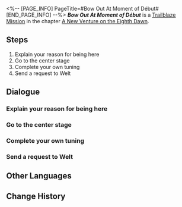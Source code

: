 <%-- [PAGE_INFO]
PageTitle=#Bow Out At Moment of Début#
[END_PAGE_INFO] --%>
{{Stub|Dialogue.}}
{{Mission Infobox
|id            = 1036105
|title         = 
|image         = <!--Mission Bow Out At Moment of Début.png-->
|type          = Trailblaze
|event_name    = 
|chapter       = A New Venture on the Eighth Dawn
|requirements  = {{subst:void|<!--Unknown: {"Type":"Manual"}-->}}
|summary       = <!--official mission summary from Fate's Atlas-->
|characters    = Sunday; Trailblazer
|startLocation = [[Penacony]] - [[Penacony Grand Theater]]
|world         = Penacony
|area          = Penacony Grand Theater
|prev          = 
|next          = 
|rewards       = Traveler's Guide*2; Lost Crystal*2; Credit*30,000
}}
'''''Bow Out At Moment of Début''''' is a [[Trailblaze Mission]] in the chapter [[A New Venture on the Eighth Dawn]].

==Steps==
# Explain your reason for being here
# Go to the center stage
# Complete your own tuning
# Send a request to Welt

<!--
==Gameplay Notes==

--><!--
==Trial Character==

-->
==Dialogue==
{{Stub Dialogue}}

===Explain your reason for being here{{subst:void|<!--103610501-->}}===
{{Mission Description|type=trailblaze|location=Penacony Grand Theater|Only when one has fallen to the ground can they learn how to fly. If one wants to take a curtain call, they must stand on the stage once more.<br />Explain Wonweek's true identity to Welt.}}
{{Dialogue Start}}
:{{tx}}
{{Dialogue End}}

===Go to the center stage{{subst:void|<!--103610502-->}}===
{{Dialogue Start}}
:{{tx}}
{{Dialogue End}}

===Complete your own tuning{{subst:void|<!--103610503-->}}===
{{Mission Description|type=trailblaze|location=Penacony Grand Theater|update|Only when one has fallen to the ground can they learn how to fly. If one wants to take a curtain call, they must stand on the stage once more.<br />Complete your own tuning.}}
{{Dialogue Start}}
:{{tx}}
{{Dialogue End}}

===Send a request to Welt{{subst:void|<!--103610504-->}}===
{{Mission Description|type=trailblaze|location=Penacony Grand Theater|update|Having resolved to advance, Sunday decides to look back on his past... Having embraced everything that happened, on the eighth day, the day of his departure also embraces him. However, he is still missing one thing... Permission to board the Express.}}
{{Dialogue Start}}
:{{tx}}
{{Dialogue End}}

==Other Languages==
{{Other Languages
|en   = Bow Out At Moment of Début
|zhs  = 谢幕于登台之时
|zht  = 謝幕於登台之時
|ja   = 舞台上のカーテンコール
|ko   = 커튼콜은 무대에 오른 순간에
|es   = Cuando cae el telón
|fr   = Adieux sur scène
|ru   = Занавес в момент дебюта
|th   = โค้งคำนับเมื่อม่านปิดฉาก
|vi   = Cúi Chào Lúc Lên Sân Khấu
|de   = Wenn der Vorhang fällt
|id   = Saat Tirai Penutup Muncul
|pt   = Quando As Cortinas Caem
}}

==Change History==
{{Change History|2.7}}
